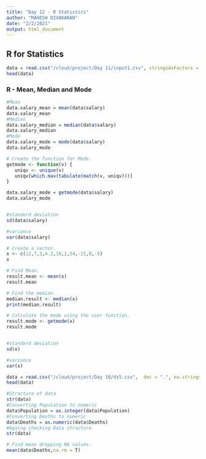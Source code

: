 ```yaml
---
title: "Day 12 - R Statistics"
author: "MAHESH DIVAKARAN"
date: "2/2/2021"
output: html_document
---
```


## R for Statistics


```r
data = read.csv("/cloud/project/Day 11/input1.csv", stringsAsFactors = T, dec = ".", na.strings = "NA")
head(data)
```

### R - Mean, Median and Mode

```r
#Mean
data.salary_mean = mean(data$salary)
data.salary_mean
#Median
data.salary_median = median(data$salary)
data.salary_median
#Mode
data.salary_mode = mode(data$salary)
data.salary_mode

# Create the function for Mode.
getmode <- function(v) {
   uniqv <- unique(v)
   uniqv[which.max(tabulate(match(v, uniqv)))]
}

data.salary_mode = getmode(data$salary)
data.salary_mode


#standerd deviation
sd(data$salary)

#variance 
var(data$salary)
```

```r
# Create a vector. 
x <- c(12,7,3,4.2,18,2,54,-21,8,-5)
x

# Find Mean.
result.mean <- mean(x)
result.mean

# Find the median.
median.result <- median(x)
print(median.result)

# Calculate the mode using the user function.
result.mode <- getmode(x)
result.mode


#standerd deviation
sd(x)

#variance 
var(x)
```



```r
data = read.csv("/cloud/project/Day 10/ds5.csv",  dec = ".", na.strings = "NA")
head(data)
```


```r
#Stracture of data
str(data)
#Converting Population to numeric
data$Population = as.integer(data$Population)
#Converting Deaths to numeric
data$Deaths = as.numeric(data$Deaths)
#Againg checking Data stracture
str(data)
```


```r
# Find mean dropping NA values.
mean(data$Deaths,na.rm = T)
```



```r


```